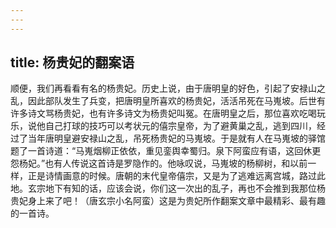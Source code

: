 ```yaml
---
---
---
```

title: 杨贵妃的翻案语
---




顺便，我们再看看有名的杨贵妃。历史上说，由于唐明皇的好色，引起了安禄山之乱，因此部队发生了兵变，把唐明皇所喜欢的杨贵妃，活活吊死在马嵬坡。后世有许多诗文骂杨贵妃，也有许多诗文为杨贵妃叫冤。在唐明皇之后，那位喜欢吃喝玩乐，说他自己打球的技巧可以考状元的僖宗皇帝，为了避黄巢之乱，逃到四川，经过了当年唐明皇避安禄山之乱，吊死杨贵妃的马嵬坡。于是就有人在马嵬坡的驿馆题了一首诗道：“马嵬烟柳正依依，重见銮舆幸蜀归。泉下阿蛮应有语，这回休更怨杨妃。”也有人传说这首诗是罗隐作的。他咏叹说，马嵬坡的杨柳树，和以前一样，正是诗情画意的时候。唐朝的末代皇帝僖宗，又是为了逃难远离宫城，路过此地。玄宗地下有知的话，应该会说，你们这一次出的乱子，再也不会推到我那位杨贵妃身上来了吧！（唐玄宗小名阿蛮）这是为贵妃所作翻案文章中最精彩、最有趣的一首诗。